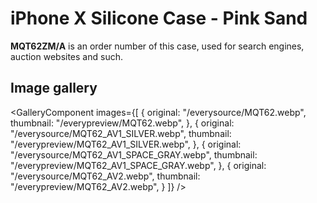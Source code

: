 
# iPhone X Silicone Case - Pink Sand

<Callout type='info' emoji='👉🏻'>**MQT62ZM/A** is an order number of this case, used for search engines, auction websites and such.</Callout>

## Image gallery

<GalleryComponent
    images={[
      {
        original: "/everysource/MQT62.webp",
        thumbnail: "/everypreview/MQT62.webp",
      },
      {
        original: "/everysource/MQT62_AV1_SILVER.webp",
        thumbnail: "/everypreview/MQT62_AV1_SILVER.webp",
      },
      {
        original: "/everysource/MQT62_AV1_SPACE_GRAY.webp",
        thumbnail: "/everypreview/MQT62_AV1_SPACE_GRAY.webp",
      },
      {
        original: "/everysource/MQT62_AV2.webp",
        thumbnail: "/everypreview/MQT62_AV2.webp",
      }
    ]}
  />
